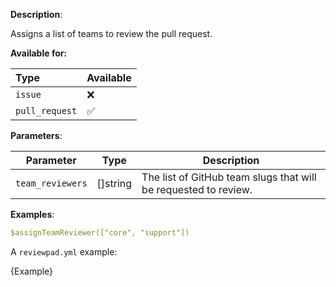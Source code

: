 
**Description**:

Assigns a list of teams to review the pull request.

**Available for:**

| Type           | Available |
| :------------- | :-------- |
| `issue`        | ❌        |
| `pull_request` | ✅        |

**Parameters**:

| Parameter        | Type      | Description                                                     |
| ---------------- | --------- | --------------------------------------------------------------- |
| `team_reviewers` | \[]string | The list of GitHub team slugs that will be requested to review. |

**Examples**:

```yml
$assignTeamReviewer(["core", "support"])
```

A `reviewpad.yml` example:

<CodeBlock language="yml">{Example}</CodeBlock>
